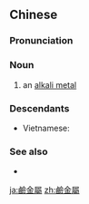 {{also|碱金属}}
==Chinese==
{{zh-forms|s=碱金属|type=12}}
{{wikipedia|lang=zh}}

===Pronunciation===
{{zh-pron
|m=jiǎnjīnshǔ
|c=gaan2 gam1 suk6
|cat=n
}}

===Noun===
{{zh-noun}}

# {{lb|zh|inorganic chemistry}} an [[alkali metal]]

===Descendants===
* Vietnamese: {{vi-l|kim loại kiềm}} {{qualifier|calque}}

===See also===
* {{zh-l|鹼土金屬}}

{{zh-cat|Alkali metals|Metals}}

[[ja:鹼金屬]]
[[zh:鹼金屬]]
